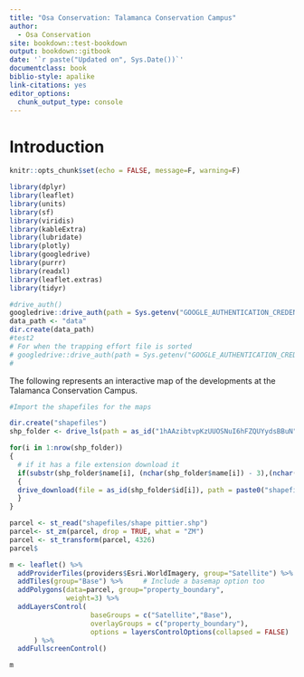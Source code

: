 ```yaml
---
title: "Osa Conservation: Talamanca Conservation Campus"
author:
  - Osa Conservation
site: bookdown::test-bookdown
output: bookdown::gitbook
date: '`r paste("Updated on", Sys.Date())`'
documentclass: book
biblio-style: apalike
link-citations: yes
editor_options: 
  chunk_output_type: console
---
```


# Introduction

```r
knitr::opts_chunk$set(echo = FALSE, message=F, warning=F)

library(dplyr)
library(leaflet)
library(units)
library(sf)
library(viridis)
library(kableExtra)
library(lubridate)
library(plotly)
library(googledrive)
library(purrr)
library(readxl)
library(leaflet.extras)
library(tidyr)

#drive_auth()
googledrive::drive_auth(path = Sys.getenv("GOOGLE_AUTHENTICATION_CREDENTIALS"))
data_path <- "data"
dir.create(data_path) 
#test2
# For when the trapping effort file is sorted
# googledrive::drive_auth(path = Sys.getenv("GOOGLE_AUTHENTICATION_CREDENTIALS"))
# 
```


The following represents an interactive map of the developments at the Talamanca Conservation Campus. 

```r
#Import the shapefiles for the maps

dir.create("shapefiles")
shp_folder <- drive_ls(path = as_id("1hAAzibtvpKzUUOSNuI6hFZQUYydsBBuN"), recursive=T)

for(i in 1:nrow(shp_folder))
{
  # if it has a file extension download it
  if(substr(shp_folder$name[i], (nchar(shp_folder$name[i]) - 3),(nchar(shp_folder$name[i]) - 3))==".")
  {
  drive_download(file = as_id(shp_folder$id[i]), path = paste0("shapefiles/", shp_folder$name[i]), overwrite = TRUE)
  }
}

parcel <- st_read("shapefiles/shape pittier.shp")
parcel<- st_zm(parcel, drop = TRUE, what = "ZM")
parcel <- st_transform(parcel, 4326)
parcel$
```


```r

m <- leaflet() %>%
  addProviderTiles(providers$Esri.WorldImagery, group="Satellite") %>%  
  addTiles(group="Base") %>%     # Include a basemap option too
  addPolygons(data=parcel, group="property_boundary",
              weight=3) %>% 
  addLayersControl(
                    baseGroups = c("Satellite","Base"),
                    overlayGroups = c("property_boundary"),
                    options = layersControlOptions(collapsed = FALSE)
      ) %>%
  addFullscreenControl()

m

```

